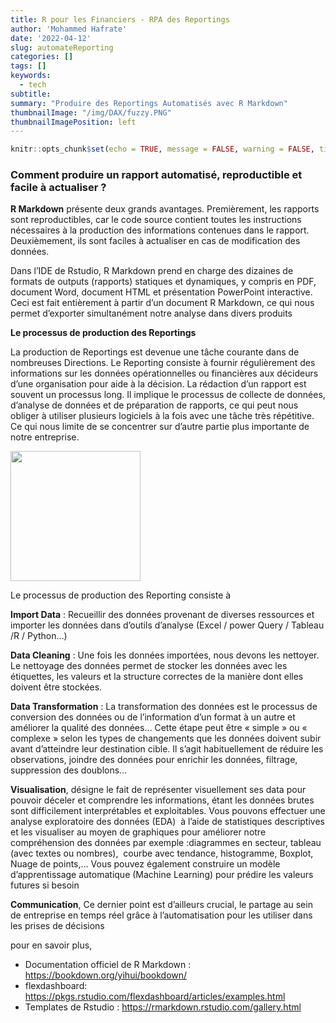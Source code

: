```yaml
---
title: R pour les Financiers - RPA des Reportings
author: 'Mohammed Hafrate'
date: '2022-04-12'
slug: automateReporting
categories: []
tags: []
keywords:
  - tech
subtitle: 
summary: "Produire des Reportings Automatisés avec R Markdown"
thumbnailImage: "/img/DAX/fuzzy.PNG"
thumbnailImagePosition: left
---
```


```r
knitr::opts_chunk$set(echo = TRUE, message = FALSE, warning = FALSE, tidy = "styler")
```

### Comment produire un rapport automatisé, reproductible et facile à actualiser ?

**R Markdown** présente deux grands avantages. Premièrement, les rapports sont reproductibles, car le code source contient toutes les instructions nécessaires à la production des informations contenues dans le rapport. Deuxièmement, ils sont faciles à actualiser en cas de modification des données.

Dans l'IDE de Rstudio, R Markdown prend en charge des dizaines de formats de outputs (rapports) statiques et dynamiques, y compris en PDF, document Word, document HTML et présentation PowerPoint interactive. Ceci est fait entièrement à partir d'un document R Markdown, ce qui nous permet d'exporter simultanément notre analyse dans divers produits

**Le processus de production des Reportings**

La production de Reportings est devenue une tâche courante dans de nombreuses Directions. Le Reporting consiste à fournir régulièrement des informations sur les données opérationnelles ou financières aux décideurs d'une organisation pour aide à la décision. La rédaction d'un rapport est souvent un processus long. Il implique le processus de collecte de données, d'analyse de données et de préparation de rapports, ce qui peut nous obliger à utiliser plusieurs logiciels à la fois avec une tâche très répétitive. Ce qui nous limite de se concentrer sur d'autre partie plus importante de notre entreprise.

![](/img/DAX/flow_finance.png){width="208"}

Le processus de production des Reporting consiste à

**Import Data** : Recueillir des données provenant de diverses ressources et importer les données dans d'outils d'analyse (Excel / power Query / Tableau /R / Python...)

**Data Cleaning** : Une fois les données importées, nous devons les nettoyer. Le nettoyage des données permet de stocker les données avec les étiquettes, les valeurs et la structure correctes de la manière dont elles doivent être stockées.

**Data Transformation** : La transformation des données est le processus de conversion des données ou de l'information d'un format à un autre et améliorer la qualité des données... Cette étape peut être « simple » ou « complexe » selon les types de changements que les données doivent subir avant d'atteindre leur destination cible. Il s'agit habituellement de réduire les observations, joindre des données pour enrichir les données, filtrage, suppression des doublons...

**Visualisation**, désigne le fait de représenter visuellement ses data pour pouvoir déceler et comprendre les informations, étant les données brutes sont difficilement interprétables et exploitables. Vous pouvons effectuer une analyse exploratoire des données (EDA)  à l'aide de statistiques descriptives et les visualiser au moyen de graphiques pour améliorer notre compréhension des données par exemple :diagrammes en secteur, tableau (avec textes ou nombres),  courbe avec tendance, histogramme, Boxplot, Nuage de points,... Vous pouvez également construire un modèle d'apprentissage automatique (Machine Learning) pour prédire les valeurs futures si besoin

**Communication**, Ce dernier point est d'ailleurs crucial, le partage au sein de entreprise en temps réel grâce à l'automatisation pour les utiliser dans les prises de décisions

pour en savoir plus,

-   Documentation officiel de R Markdown : <https://bookdown.org/yihui/bookdown/>
-   flexdashboard: <https://pkgs.rstudio.com/flexdashboard/articles/examples.html>
-   Templates de Rstudio : <https://rmarkdown.rstudio.com/gallery.html>
